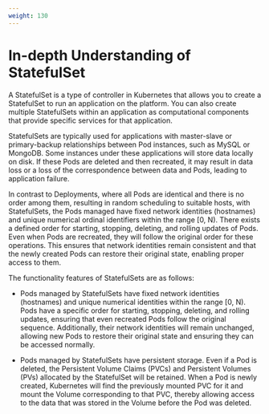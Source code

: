 ```yaml
---
weight: 130
---
```


# In-depth Understanding of StatefulSet

A StatefulSet is a type of controller in Kubernetes that allows you to create a StatefulSet to run an application on the platform. You can also create multiple StatefulSets within an application as computational components that provide specific services for that application.

StatefulSets are typically used for applications with master-slave or primary-backup relationships between Pod instances, such as MySQL or MongoDB. Some instances under these applications will store data locally on disk. If these Pods are deleted and then recreated, it may result in data loss or a loss of the correspondence between data and Pods, leading to application failure.

In contrast to Deployments, where all Pods are identical and there is no order among them, resulting in random scheduling to suitable hosts, with StatefulSets, the Pods managed have fixed network identities (hostnames) and unique numerical ordinal identifiers within the range \[0, N). There exists a defined order for starting, stopping, deleting, and rolling updates of Pods. Even when Pods are recreated, they will follow the original order for these operations. This ensures that network identities remain consistent and that the newly created Pods can restore their original state, enabling proper access to them.

The functionality features of StatefulSets are as follows:

- Pods managed by StatefulSets have fixed network identities (hostnames) and unique numerical identities within the range \[0, N). Pods have a specific order for starting, stopping, deleting, and rolling updates, ensuring that even recreated Pods follow the original sequence. Additionally, their network identities will remain unchanged, allowing new Pods to restore their original state and ensuring they can be accessed normally.

- Pods managed by StatefulSets have persistent storage. Even if a Pod is deleted, the Persistent Volume Claims (PVCs) and Persistent Volumes (PVs) allocated by the StatefulSet will be retained. When a Pod is newly created, Kubernetes will find the previously mounted PVC for it and mount the Volume corresponding to that PVC, thereby allowing access to the data that was stored in the Volume before the Pod was deleted.
